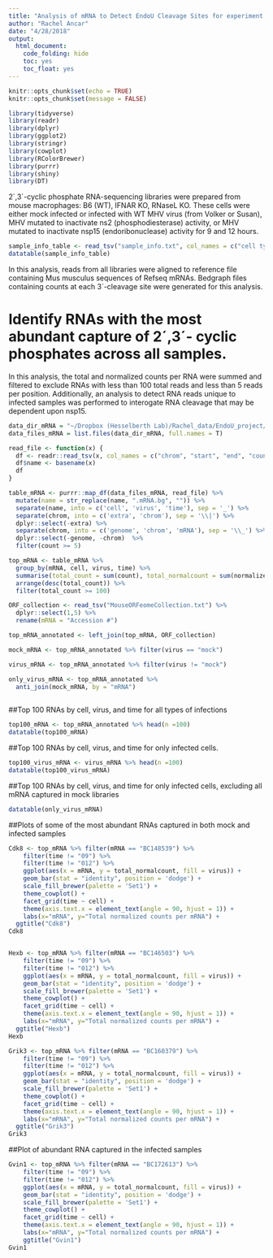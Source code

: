 ```yaml
---
title: "Analysis of mRNA to Detect EndoU Cleavage Sites for experiment 1"
author: "Rachel Ancar"
date: "4/28/2018"
output:
  html_document:
    code_folding: hide
    toc: yes
    toc_float: yes
---
```


```r
knitr::opts_chunk$set(echo = TRUE)
knitr::opts_chunk$set(message = FALSE)
```


```r

library(tidyverse)
library(readr)
library(dplyr)
library(ggplot2)
library(stringr)
library(cowplot)
library(RColorBrewer)
library(purrr)
library(shiny)
library(DT)

```

2´,3´-cyclic phosphate RNA-sequencing libraries were prepared from mouse macrophages: B6 (WT), IFNAR KO, RNaseL KO. These cells were either mock infected or infected with WT MHV virus (from Volker or Susan), MHV mutated to inactivate ns2 (phosphodiesterase) activity, or MHV mutated to inactivate nsp15 (endoribonuclease) activity for 9 and 12 hours. 

```r

sample_info_table <- read_tsv("sample_info.txt", col_names = c("cell type", "virus type", "time"))
datatable(sample_info_table)

```

In this analysis, reads from all libraries were aligned to reference file containing Mus musculus sequences of Refseq mRNAs. Bedgraph files containing counts at each  3´-cleavage site were generated for this analysis. 

# Identify RNAs with the most abundant capture of 2´,3´- cyclic phosphates across all samples.

In this analysis, the total and normalized counts per RNA were summed and filtered to exclude RNAs with less than 100 total reads and less than 5 reads per position. Additionally, an analysis to detect RNA reads unique to infected samples was performed to interogate RNA cleavage that may be dependent upon nsp15. 

```r

data_dir_mRNA = "~/Dropbox (Hesselberth Lab)/Rachel_data/EndoU_project/mRNA/exp1"
data_files_mRNA = list.files(data_dir_mRNA, full.names = T)

read_file <- function(x) {
  df <- readr::read_tsv(x, col_names = c("chrom", "start", "end", "count", "normalized_count"))
  df$name <- basename(x)
  df
}

table_mRNA <- purrr::map_df(data_files_mRNA, read_file) %>%
  mutate(name = str_replace(name, ".mRNA.bg", "")) %>%
  separate(name, into = c('cell', 'virus', 'time'), sep = '_') %>%
  separate(chrom, into = c('extra', 'chrom'), sep = '\\|') %>%
  dplyr::select(-extra) %>%
  separate(chrom, into = c('genome', 'chrom', 'mRNA'), sep = '\\_') %>%
  dplyr::select(-genome, -chrom)  %>%
  filter(count >= 5) 

top_mRNA <- table_mRNA %>% 
  group_by(mRNA, cell, virus, time) %>% 
  summarise(total_count = sum(count), total_normalcount = sum(normalized_count)) %>%
  arrange(desc(total_count)) %>%
  filter(total_count >= 100) 

```

```r

ORF_collection <- read_tsv("MouseORFeomeCollection.txt") %>%
  dplyr::select(1,5) %>%
  rename(mRNA = "Accession #")

top_mRNA_annotated <- left_join(top_mRNA, ORF_collection)

mock_mRNA <- top_mRNA_annotated %>% filter(virus == "mock") 

virus_mRNA <- top_mRNA_annotated %>% filter(virus != "mock")

only_virus_mRNA <- top_mRNA_annotated %>%        
  anti_join(mock_mRNA, by = "mRNA")
  
```

##Top 100 RNAs by cell, virus, and time for all types of infections

```r

top100_mRNA <- top_mRNA_annotated %>% head(n =100)
datatable(top100_mRNA)

```

##Top 100 RNAs by cell, virus, and time for only infected cells.

```r

top100_virus_mRNA <- virus_mRNA %>% head(n =100)
datatable(top100_virus_mRNA)

```

##Top 100 RNAs by cell, virus, and time for only infected cells, excluding all mRNA captured in mock libraries

```r

datatable(only_virus_mRNA)

```

##Plots of some of the most abundant RNAs captured in both mock and infected samples

```r

Cdk8 <- top_mRNA %>% filter(mRNA == "BC148539") %>%
    filter(time != "09") %>%
    filter(time != "012") %>%
    ggplot(aes(x = mRNA, y = total_normalcount, fill = virus)) +
    geom_bar(stat = "identity", position = 'dodge') +
    scale_fill_brewer(palette = 'Set1') + 
    theme_cowplot() +
    facet_grid(time ~ cell) + 
    theme(axis.text.x = element_text(angle = 90, hjust = 1)) + 
    labs(x="mRNA", y="Total normalized counts per mRNA") +
  ggtitle("Cdk8")
Cdk8 


Hexb <- top_mRNA %>% filter(mRNA == "BC146503") %>%
    filter(time != "09") %>%
    filter(time != "012") %>%
    ggplot(aes(x = mRNA, y = total_normalcount, fill = virus)) +
    geom_bar(stat = "identity", position = 'dodge') +
    scale_fill_brewer(palette = 'Set1') + 
    theme_cowplot() +
    facet_grid(time ~ cell) + 
    theme(axis.text.x = element_text(angle = 90, hjust = 1)) + 
    labs(x="mRNA", y="Total normalized counts per mRNA") +
  ggtitle("Hexb")
Hexb

Grik3 <- top_mRNA %>% filter(mRNA == "BC160379") %>%
    filter(time != "09") %>%
    filter(time != "012") %>%
    ggplot(aes(x = mRNA, y = total_normalcount, fill = virus)) +
    geom_bar(stat = "identity", position = 'dodge') +
    scale_fill_brewer(palette = 'Set1') + 
    theme_cowplot() +
    facet_grid(time ~ cell) + 
    theme(axis.text.x = element_text(angle = 90, hjust = 1)) + 
    labs(x="mRNA", y="Total normalized counts per mRNA") +
  ggtitle("Grik3")
Grik3


```

##Plot of abundant RNA captured in the infected samples

```r

Gvin1 <- top_mRNA %>% filter(mRNA == "BC172613") %>%
    filter(time != "09") %>%
    filter(time != "012") %>%
    ggplot(aes(x = mRNA, y = total_normalcount, fill = virus)) +
    geom_bar(stat = "identity", position = 'dodge') +
    scale_fill_brewer(palette = 'Set1') + 
    theme_cowplot() +
    facet_grid(time ~ cell) + 
    theme(axis.text.x = element_text(angle = 90, hjust = 1)) + 
    labs(x="mRNA", y="Total normalized counts per mRNA") +
    ggtitle("Gvin1")
Gvin1


```
